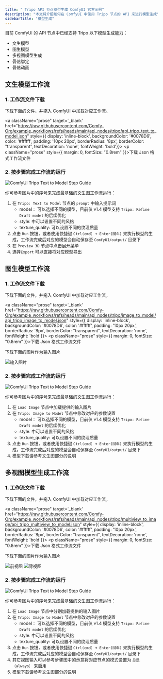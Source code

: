 ```yaml
---
title: " Tripo API 节点模型生成 ComfyUI 官方示例"
description: "本文将介绍如何在 ComfyUI 中使用 Tripo 节点的 API 来进行模型生成"
sidebarTitle: "模型生成"
---
```



目前 ComfyUI 的 API 节点中已经支持 Tripo 以下模型生成能力：
- 文生模型
- 图生模型
- 多视图模型生成
- 骨骼绑定
- 骨骼动画

<ReqHint/>

## 文生模型工作流

### 1. 工作流文件下载

下载下面的文件，并拖入 ComfyUI 中加载对应工作流。

<a className="prose"  target='_blank'  href="https://raw.githubusercontent.com/Comfy-Org/example_workflows/refs/heads/main/api_nodes/tripo/api_tripo_text_to_model.json" style={{ display: 'inline-block', backgroundColor: '#0078D6', color: '#ffffff', padding: '10px 20px', borderRadius: '8px', borderColor: "transparent", textDecoration: 'none', fontWeight: 'bold'}}>
    <p className="prose" style={{ margin: 0, fontSize: "0.8rem" }}>下载 Json 格式工作流文件</p>
</a>

### 2. 按步骤完成工作流的运行

![ComfyUI Tripo Text to Model Step Guide](/images/tutorial/api_nodes/tripo/tripo_text_to_model_step_guide.jpg)

你可参考图片中的序号来完成最基础的文生图工作流运行：  
1. 在  `Tripo: Text to Model` 节点的 `prompt` 中输入提示词
   - model： 可以选择不同的模型，目前仅 v1.4 模型支持 `Tripo: Refine Draft model` 的后续优化
   - style: 中可以设置不同的风格
   - texture_quality: 可以设置不同的纹理质量
2. 点击 `Run` 按钮，或者使用快捷键 `Ctrl(cmd) + Enter(回车)` 来执行模型的生成，工作流完成后对应的模型会自动保存至 `ComfyUI/output/` 目录下
3. 在 `Preview 3D` 节点中点击展开菜单
4. 选择`Export` 可以直接将对应模型导出

## 图生模型工作流

### 1. 工作流文件下载

下载下面的文件，并拖入 ComfyUI 中加载对应工作流。

<a className="prose"  target='_blank'  href="https://raw.githubusercontent.com/Comfy-Org/example_workflows/refs/heads/main/api_nodes/tripo/image_to_model/api_tripo_image_to_model.json" style={{ display: 'inline-block', backgroundColor: '#0078D6', color: '#ffffff', padding: '10px 20px', borderRadius: '8px', borderColor: "transparent", textDecoration: 'none', fontWeight: 'bold'}}>
    <p className="prose" style={{ margin: 0, fontSize: "0.8rem" }}>下载 Json 格式工作流文件</p>
</a>


下载下面的图片作为输入图片

![输入图片](https://raw.githubusercontent.com/Comfy-Org/example_workflows/refs/heads/main/api_nodes/tripo/image_to_model/panda.jpg)
### 2. 按步骤完成工作流的运行

![ComfyUI Tripo Text to Model Step Guide](/images/tutorial/api_nodes/tripo/tripo_image_to_model_step_guide.jpg)

你可参考图片中的序号来完成最基础的文生图工作流运行：  
1. 在 `Load Image` 节点中加载提供的输入图片
2. 在  `Tripo: Image to Model` 节点中修改对应的参数设置
   - model： 可以选择不同的模型，目前仅 v1.4 模型支持 `Tripo: Refine Draft model` 的后续优化
   - style: 中可以设置不同的风格
   - texture_quality: 可以设置不同的纹理质量
3. 点击 `Run` 按钮，或者使用快捷键 `Ctrl(cmd) + Enter(回车)` 来执行模型的生成，工作流完成后对应的模型会自动保存至 `ComfyUI/output/` 目录下
4. 模型下载请参考文生图部分的说明


## 多视图模型生成工作流

### 1. 工作流文件下载

下载下面的文件，并拖入 ComfyUI 中加载对应工作流。

<a className="prose"  target='_blank'  href="https://raw.githubusercontent.com/Comfy-Org/example_workflows/refs/heads/main/api_nodes/tripo/multiview_to_image/api_tripo_multiview_to_model.json" style={{ display: 'inline-block', backgroundColor: '#0078D6', color: '#ffffff', padding: '10px 20px', borderRadius: '8px', borderColor: "transparent", textDecoration: 'none', fontWeight: 'bold'}}>
    <p className="prose" style={{ margin: 0, fontSize: "0.8rem" }}>下载 Json 格式工作流文件</p>
</a>


下载下面的图片作为输入图片

![前视图](https://raw.githubusercontent.com/Comfy-Org/example_workflows/refs/heads/main/api_nodes/tripo/multiview_to_image/front.jpg)
![背视图](https://raw.githubusercontent.com/Comfy-Org/example_workflows/refs/heads/main/api_nodes/tripo/multiview_to_image/back.jpg)

### 2. 按步骤完成工作流的运行

![ComfyUI Tripo Text to Model Step Guide](/images/tutorial/api_nodes/tripo/tripo_multiview_to_model_step_guide.jpg)

你可参考图片中的序号来完成最基础的文生图工作流运行：  
1. 在 `Load Image` 节点中分别加载提供的输入图片
2. 在  `Tripo: Image to Model` 节点中修改对应的参数设置
   - model： 可以选择不同的模型，目前仅 v1.4 模型支持 `Tripo: Refine Draft model` 的后续优化
   - style: 中可以设置不同的风格
   - texture_quality: 可以设置不同的纹理质量
3. 点击 `Run` 按钮，或者使用快捷键 `Ctrl(cmd) + Enter(回车)` 来执行模型的生成，工作流完成后对应的模型会自动保存至 `ComfyUI/output/` 目录下
4. 其它视图输入可以参考步骤图中的示意将对应节点的模式设置为 `总是（always）` 来启用
5. 模型下载请参考文生图部分的说明
